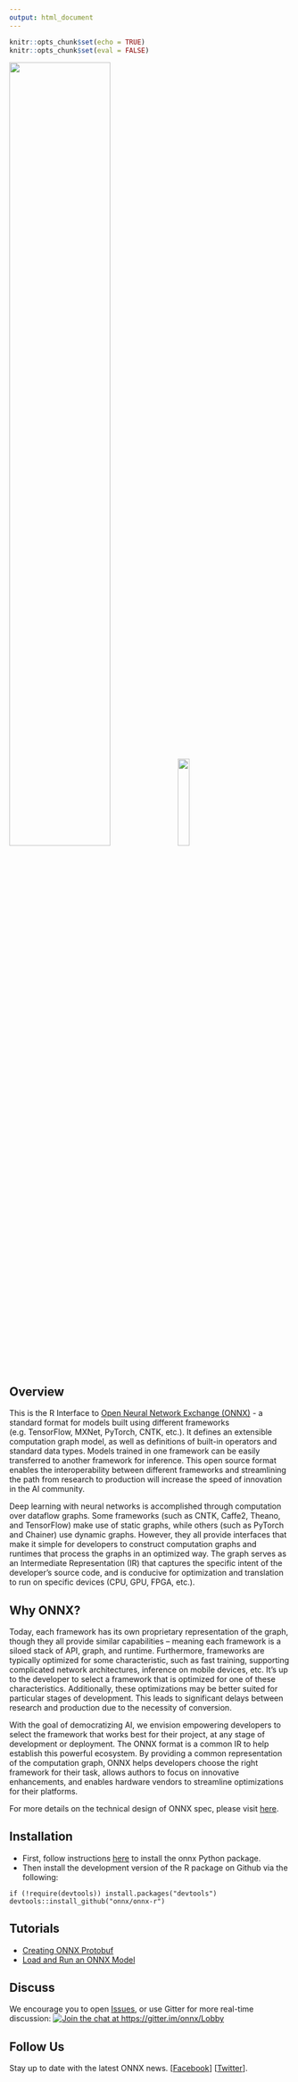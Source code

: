 ```yaml
---
output: html_document
---
```



```r
knitr::opts_chunk$set(echo = TRUE)
knitr::opts_chunk$set(eval = FALSE)
```


<p align="left"><img width="60%" src="vignettes/imgs/ONNX_logo_main.png"/><img width="20%" src="vignettes/imgs/Rlogo.png"/></p>


## Overview

This is the R Interface to [Open Neural Network Exchange (ONNX)](https://onnx.ai/) - a standard format for models built using different frameworks (e.g. TensorFlow, MXNet, PyTorch, CNTK, etc.). It defines an extensible computation graph model, as well as definitions of built-in operators and standard data types. Models trained in one framework can be easily transferred to another framework for inference. This open source format enables the interoperability between different frameworks and streamlining the path from research to production will increase the speed of innovation in the AI community.

Deep learning with neural networks is accomplished through computation over dataflow graphs. Some frameworks (such as CNTK, Caffe2, Theano, and TensorFlow) make use of static graphs, while others (such as PyTorch and Chainer) use dynamic graphs. However, they all provide interfaces that make it simple for developers to construct computation graphs and runtimes that process the graphs in an optimized way. The graph serves as an Intermediate Representation (IR) that captures the specific intent of the developer's source code, and is conducive for optimization and translation to run on specific devices (CPU, GPU, FPGA, etc.).

## Why ONNX?

Today, each framework has its own proprietary representation of the graph, though they all provide similar capabilities – meaning each framework is a siloed stack of API, graph, and runtime. Furthermore, frameworks are typically optimized for some characteristic, such as fast training, supporting complicated network architectures, inference on mobile devices, etc. It's up to the developer to select a framework that is optimized for one of these characteristics. Additionally, these optimizations may be better suited for particular stages of development. This leads to significant delays between research and production due to the necessity of conversion.

With the goal of democratizing AI, we envision empowering developers to select the framework that works best for their project, at any stage of development or deployment. The ONNX format is a common IR to help establish this powerful ecosystem. By providing a common representation of the computation graph, ONNX helps developers choose the right framework for their task, allows authors to focus on innovative enhancements, and enables hardware vendors to streamline optimizations for their platforms.

For more details on the technical design of ONNX spec, please visit [here](https://github.com/onnx/onnx#learn-about-onnx-spec).

## Installation

* First, follow instructions [here](https://github.com/onnx/onnx#installation) to install the onnx Python package.
* Then install the development version of the R package on Github via the following:

```
if (!require(devtools)) install.packages("devtools")
devtools::install_github("onnx/onnx-r")
```

## Tutorials

* [Creating ONNX Protobuf](articles/protobufs.html)
* [Load and Run an ONNX Model](articles/onnx_model_zoo.html)

## Discuss

We encourage you to open [Issues](https://github.com/onnx/onnx-r/issues), or use Gitter for more real-time discussion:
[![Join the chat at https://gitter.im/onnx/Lobby](https://badges.gitter.im/Join%20Chat.svg)](https://gitter.im/onnx/Lobby?utm_source=badge&utm_medium=badge&utm_campaign=pr-badge&utm_content=badge)

## Follow Us

Stay up to date with the latest ONNX news. [[Facebook](https://www.facebook.com/onnxai/)] [[Twitter](https://twitter.com/onnxai)].
